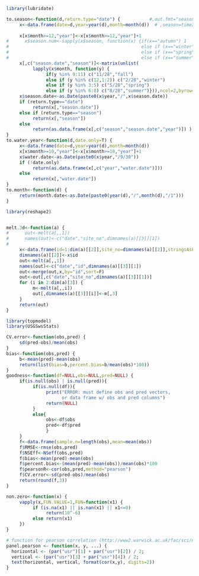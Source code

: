 
```r

library(lubridate)

to.season<-function(d,return.type="date") {           #,out.fmt="seasons"
     x<-data.frame(date=d,year=year(d),month=month(d))  # ,season=time2season(d,out.fmt=out.fmt))  
     
     x[x$month>=12,"year"]<-x[x$month>=12,"year"]+1
#      x$season.num<-sapply(x$season, function(x) {if(x=="autumn") 1
#                                                  else if (x=="winter") 2
#                                                  else if (x=="spring") 3
#                                                  else if (x=="summer") 4 })
     x[,c("season.date","season")]<-matrix(unlist(
          lapply(x$month, function(y) {
               if(y %in% 9:11) c("11/28","fall")
               else if (y %in% c(12,1:2)) c("2/28","winter")
               else if (y %in% 3:5) c("5/28","spring") 
               else if (y %in% 6:8) c("8/28","summer")})),ncol=2,byrow=T)
     x$season.date<-as.Date(paste0(x$year,"/",x$season.date))
     if (return.type=="date")
          return(x[,"season.date"])  
     else if (return.type=="season")
          return(x[,"season"])  
     else
          return(as.data.frame(x[,c("season","season.date","year")]) )  
}
to.water.year<-function(d,date.only=T) {
     x<-data.frame(date=d,year=year(d),month=month(d))
     x[x$month>=10,"year"]<-x[x$month>=10,"year"]+1
     x$water.date<-as.Date(paste0(x$year,"/9/30"))
     if (!date.only)
          return(as.data.frame(x[,c("year","water.date")]))
     else
          return(x[,"water.date"])
}
to.month<-function(d) {
     return(month.date<-as.Date(paste0(year(d),"/",month(d),"/1")))
}

```


```r
library(reshape2)


melt.3d<-function(a) {
#      out<-melt(a[,,1])
#      names(out)<-c("date","site_no",dimnames(a)[[3]][1])
#      
     x<-data.frame(id=1:dim(a)[[2]],site_no=dimnames(a)[[2]],stringsAsFactors=F)
     dimnames(a)[[2]]<-x$id
     out<-melt(a[,,1])
     names(out)<-c("date","id",dimnames(a)[[3]][1])
     out<-merge(out,x,by="id",sort=F)
     out<-out[,c("date","site_no",dimnames(a)[[3]][1])]
     for (i in 2:dim(a)[3]) {
          m<-melt(a[,,i])
          out[,dimnames(a)[[3]][i]]<-m[,3]
     }
     return(out)     
}
```


```r

library(topmodel)
library(USGSwsStats)

CV.error<-function(obs,pred) {
     sd(pred-obs)/mean(obs)
}
bias<-function(obs,pred) {
     b<-mean(pred)-mean(obs)
     return(list(bias=b,percent.bias=b/mean(obs)*100))
}
goodness<-function(df=NULL,obs=NULL,pred=NULL) {
     if(is.null(obs) | is.null(pred)){
          if(is.null(df)){
               print("ERROR: must define obs and pred vectors, 
                     or data frame w/ obs and pred columns")
               return(NULL)
          }
          else{
               obs<-df$obs
               pred<-df$pred
               }
     }
     f<-data.frame(sample.n=length(obs),mean=mean(obs))
     f$RMSE<-rmse(obs,pred)
     f$NSEff<-NSeff(obs,pred)
     f$bias<-mean(pred)-mean(obs)
     f$percent.bias<-(mean(pred)-mean(obs))/mean(obs)*100
     f$pearsonR<-cor(obs,pred,method="pearson")
     f$CV.error<-sd(pred-obs)/mean(obs)
     return(round(f,3))
}

```

```r
non.zero<-function(x) {
     vapply(x,FUN.VALUE=1,FUN=function(x1) {
          if (is.na(x1) || is.nan(x1) || x1<=0)  
               return(10^-6)
          else return(x1)
     })
}
```

```r
# function for pearson correlation (http://www2.warwick.ac.uk/fac/sci/moac/people/students/peter_cock/r/iris_plots/)
panel.pearson <- function(x, y, ...) {
  horizontal <- (par("usr")[1] + par("usr")[2]) / 2; 
  vertical <- (par("usr")[3] + par("usr")[4]) / 2; 
  text(horizontal, vertical, format(cor(x,y), digits=2)) 
}

```

